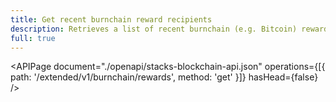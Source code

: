 ```yaml
---
title: Get recent burnchain reward recipients
description: Retrieves a list of recent burnchain (e.g. Bitcoin) reward recipients with the associated amounts and block info.
full: true
---
```


<APIPage
  document="./openapi/stacks-blockchain-api.json"
  operations={[{ path: '/extended/v1/burnchain/rewards', method: 'get' }]}
  hasHead={false}
/>
